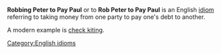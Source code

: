 '''Robbing Peter to Pay Paul''' or to '''Rob Peter to Pay Paul''' is an English [[idiom]] referring to taking money from one party to pay one's debt to another.

A modern example is [[check kiting]].

[[Category:English idioms]]
{{lang-stub}}
{{vocab-stub}}